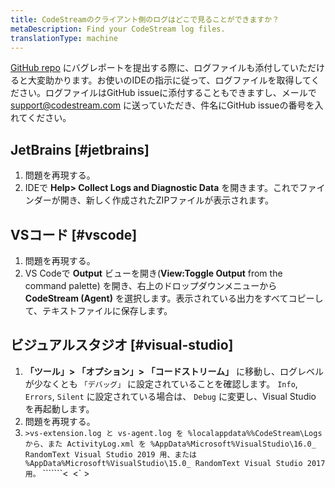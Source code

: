 ```yaml
---
title: CodeStreamのクライアント側のログはどこで見ることができますか？
metaDescription: Find your CodeStream log files.
translationType: machine
---
```


[GitHub repo](https://github.com/TeamCodeStream/CodeStream/issues) にバグレポートを提出する際に、ログファイルも添付していただけると大変助かります。お使いのIDEの指示に従って、ログファイルを取得してください。ログファイルはGitHub issueに添付することもできますし、メールで [support@codestream.com](mailto:support@codestream.com) に送っていただき、件名にGitHub issueの番号を入れてください。

## JetBrains [#jetbrains]

1. 問題を再現する。
2. IDEで **Help> Collect Logs and Diagnostic Data** を開きます。これでファインダーが開き、新しく作成されたZIPファイルが表示されます。

## VSコード [#vscode]

1. 問題を再現する。
2. VS Codeで **Output** ビューを開き(**View:Toggle Output** from the command palette) を開き、右上のドロップダウンメニューから **CodeStream (Agent)** を選択します。表示されている出力をすべてコピーして、テキストファイルに保存します。

## ビジュアルスタジオ [#visual-studio]

1. **「ツール」> 「オプション」> 「コードストリーム」** に移動し、ログレベルが少なくとも `「デバッグ」` に設定されていることを確認します。 `Info`, `Errors`, `Silent` に設定されている場合は、 `Debug` に変更し、Visual Studio を再起動します。
2. 問題を再現する。
3. `>vs-extension.log と vs-agent.log を %localappdata%%CodeStream\Logs から、また ActivityLog.xml を %AppData%Microsoft%VisualStudio\16.0_ RandomText Visual Studio 2019 用、または %AppData%Microsoft%VisualStudio\15.0_ RandomText Visual Studio 2017 用。` ```````<` `<` >